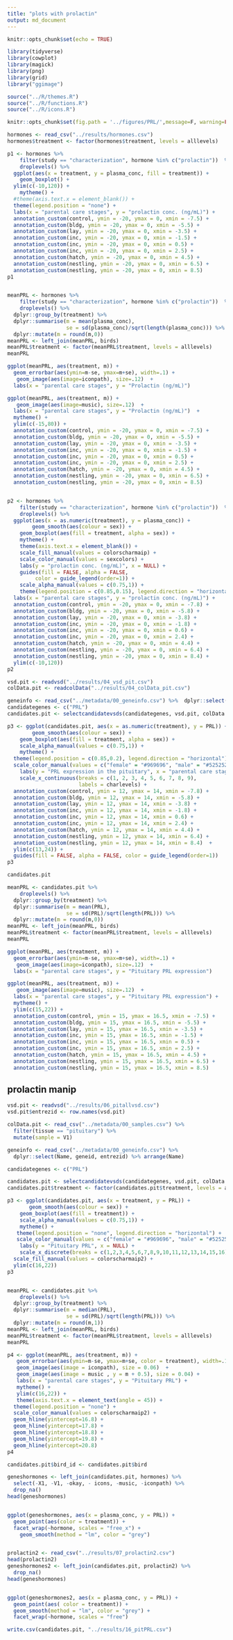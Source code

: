 ```yaml
---
title: "plots with prolactin"
output: md_document
---
```


```r
knitr::opts_chunk$set(echo = TRUE)
```

```r
library(tidyverse)
library(cowplot)
library(magick)
library(png)
library(grid)
library("ggimage")

source("../R/themes.R") 
source("../R/functions.R")
source("../R/icons.R")

knitr::opts_chunk$set(fig.path = '../figures/PRL/',message=F, warning=FALSE)
```


```r
hormones <- read_csv("../results/hormones.csv")
hormones$treatment <- factor(hormones$treatment, levels = alllevels)
```



```r
p1 <- hormones %>% 
    filter(study == "characterization", hormone %in% c("prolactin"))  %>% 
    droplevels() %>% 
  ggplot(aes(x = treatment, y = plasma_conc, fill = treatment)) +
    geom_boxplot() +
  ylim(c(-10,120)) + 
    mytheme() +
  #theme(axis.text.x = element_blank()) + 
  theme(legend.position = "none") + 
  labs(x = "parental care stages", y = "prolactin conc. (ng/mL)") +
  annotation_custom(control, ymin = -20, ymax = 0, xmin = -7.5) +
  annotation_custom(bldg, ymin = -20, ymax = 0, xmin = -5.5) +
  annotation_custom(lay, ymin = -20, ymax = 0, xmin = -3.5) +
  annotation_custom(inc, ymin = -20, ymax = 0, xmin = -1.5) +
  annotation_custom(inc, ymin = -20, ymax = 0, xmin = 0.5) +
  annotation_custom(inc, ymin = -20, ymax = 0, xmin = 2.5) +
  annotation_custom(hatch, ymin = -20, ymax = 0, xmin = 4.5) +
  annotation_custom(nestling, ymin = -20, ymax = 0, xmin = 6.5) +
  annotation_custom(nestling, ymin = -20, ymax = 0, xmin = 8.5) 
p1


meanPRL <- hormones %>% 
    filter(study == "characterization", hormone %in% c("prolactin"))  %>% 
    droplevels() %>% 
  dplyr::group_by(treatment) %>%
  dplyr::summarise(m = mean(plasma_conc), 
                   se = sd(plasma_conc)/sqrt(length(plasma_conc))) %>%
  dplyr::mutate(m = round(m,0)) 
meanPRL <- left_join(meanPRL, birds)
meanPRL$treatment <- factor(meanPRL$treatment, levels = alllevels)
meanPRL

ggplot(meanPRL, aes(treatment, m)) +
  geom_errorbar(aes(ymin=m-se, ymax=m+se), width=.1) +
   geom_image(aes(image=iconpath), size=.12)  +
  labs(x = "parental care stages", y = "Prolactin (ng/mL)")

ggplot(meanPRL, aes(treatment, m)) +
   geom_image(aes(image=music), size=.12)  +
  labs(x = "parental care stages", y = "Prolactin (ng/mL)")  +
  mytheme() +
  ylim(c(-15,80)) +
  annotation_custom(control, ymin = -20, ymax = 0, xmin = -7.5) +
  annotation_custom(bldg, ymin = -20, ymax = 0, xmin = -5.5) +
  annotation_custom(lay, ymin = -20, ymax = 0, xmin = -3.5) +
  annotation_custom(inc, ymin = -20, ymax = 0, xmin = -1.5) +
  annotation_custom(inc, ymin = -20, ymax = 0, xmin = 0.5) +
  annotation_custom(inc, ymin = -20, ymax = 0, xmin = 2.5) +
  annotation_custom(hatch, ymin = -20, ymax = 0, xmin = 4.5) +
  annotation_custom(nestling, ymin = -20, ymax = 0, xmin = 6.5) +
  annotation_custom(nestling, ymin = -20, ymax = 0, xmin = 8.5) 


p2 <- hormones %>% 
    filter(study == "characterization", hormone %in% c("prolactin"))  %>% 
    droplevels() %>% 
  ggplot(aes(x = as.numeric(treatment), y = plasma_conc)) +
        geom_smooth(aes(colour = sex)) +
    geom_boxplot(aes(fill = treatment, alpha = sex)) +
    mytheme() +
    theme(axis.text.x = element_blank()) +
    scale_fill_manual(values = colorscharmaip) +
    scale_color_manual(values = sexcolors) +
    labs(y = "prolactin conc. (ng/mL)", x = NULL) +
    guides(fill = FALSE, alpha = FALSE,
         color = guide_legend(order=1)) +
    scale_alpha_manual(values = c(0.75,1)) +
    theme(legend.position = c(0.85,0.15), legend.direction = "horizontal") + 
  labs(x = "parental care stages", y = "prolactin conc. (ng/mL)") +
  annotation_custom(control, ymin = -20, ymax = 0, xmin = -7.8) +
  annotation_custom(bldg, ymin = -20, ymax = 0, xmin = -5.8) +
  annotation_custom(lay, ymin = -20, ymax = 0, xmin = -3.8) +
  annotation_custom(inc, ymin = -20, ymax = 0, xmin = -1.8) +
  annotation_custom(inc, ymin = -20, ymax = 0, xmin = 0.6) +
  annotation_custom(inc, ymin = -20, ymax = 0, xmin = 2.4) +
  annotation_custom(hatch, ymin = -20, ymax = 0, xmin = 4.4) +
  annotation_custom(nestling, ymin = -20, ymax = 0, xmin = 6.4) +
  annotation_custom(nestling, ymin = -20, ymax = 0, xmin = 8.4) + 
  ylim(c(-10,120)) 
p2
```


```r
vsd.pit <- readvsd("../results/04_vsd_pit.csv")
colData.pit <- readcolData("../results/04_colData_pit.csv")

geneinfo <- read_csv("../metadata/00_geneinfo.csv") %>%  dplyr::select(Name, geneid, entrezid) %>% arrange(Name)
candidategenes <- c("PRL")
candidates.pit <- selectcandidatevsds(candidategenes, vsd.pit, colData.pit)

p3 <- ggplot(candidates.pit, aes(x = as.numeric(treatment), y = PRL)) + 
        geom_smooth(aes(colour = sex)) +
    geom_boxplot(aes(fill = treatment, alpha = sex)) + 
    scale_alpha_manual(values = c(0.75,1)) +
    mytheme() +
  theme(legend.position = c(0.85,0.2), legend.direction = "horizontal") + 
  scale_color_manual(values = c("female" = "#969696", "male" = "#525252")) +
    labs(y = "PRL expression in the pituitary", x = "parental care stage") +
    scale_x_continuous(breaks = c(1, 2, 3, 4, 5, 6, 7, 8, 9),
                       labels = charlevels) +
  annotation_custom(control, ymin = 12, ymax = 14, xmin = -7.8) +
  annotation_custom(bldg, ymin = 12, ymax = 14, xmin = -5.8) +
  annotation_custom(lay, ymin = 12, ymax = 14, xmin = -3.8) +
  annotation_custom(inc, ymin = 12, ymax = 14, xmin = -1.8) +
  annotation_custom(inc, ymin = 12, ymax = 14, xmin = 0.6) +
  annotation_custom(inc, ymin = 12, ymax = 14, xmin = 2.4) +
  annotation_custom(hatch, ymin = 12, ymax = 14, xmin = 4.4) +
  annotation_custom(nestling, ymin = 12, ymax = 14, xmin = 6.4) +
  annotation_custom(nestling, ymin = 12, ymax = 14, xmin = 8.4)  + 
  ylim(c(13,24)) +
  guides(fill = FALSE, alpha = FALSE, color = guide_legend(order=1)) 
p3

candidates.pit

meanPRL <- candidates.pit %>% 
    droplevels() %>% 
  dplyr::group_by(treatment) %>%
  dplyr::summarise(m = mean(PRL), 
                   se = sd(PRL)/sqrt(length(PRL))) %>%
  dplyr::mutate(m = round(m,0)) 
meanPRL <- left_join(meanPRL, birds)
meanPRL$treatment <- factor(meanPRL$treatment, levels = alllevels)
meanPRL

ggplot(meanPRL, aes(treatment, m)) +
  geom_errorbar(aes(ymin=m-se, ymax=m+se), width=.1) +
   geom_image(aes(image=iconpath), size=.12)  +
  labs(x = "parental care stages", y = "Pituitary PRL expression")

ggplot(meanPRL, aes(treatment, m)) +
   geom_image(aes(image=music), size=.12)  +
  labs(x = "parental care stages", y = "Pituitary PRL expression") +
  mytheme() +
  ylim(c(15,22)) +
  annotation_custom(control, ymin = 15, ymax = 16.5, xmin = -7.5) +
  annotation_custom(bldg, ymin = 15, ymax = 16.5, xmin = -5.5) +
  annotation_custom(lay, ymin = 15, ymax = 16.5, xmin = -3.5) +
  annotation_custom(inc, ymin = 15, ymax = 16.5, xmin = -1.5) +
  annotation_custom(inc, ymin = 15, ymax = 16.5, xmin = 0.5) +
  annotation_custom(inc, ymin = 15, ymax = 16.5, xmin = 2.5) +
  annotation_custom(hatch, ymin = 15, ymax = 16.5, xmin = 4.5) +
  annotation_custom(nestling, ymin = 15, ymax = 16.5, xmin = 6.5) +
  annotation_custom(nestling, ymin = 15, ymax = 16.5, xmin = 8.5) 
```

## prolactin manip


```r
vsd.pit <- readvsd("../results/06_pitallvsd.csv")
vsd.pit$entrezid <- row.names(vsd.pit)

colData.pit <- read_csv("../metadata/00_samples.csv") %>% 
  filter(tissue == "pituitary") %>% 
  mutate(sample = V1)

geneinfo <- read_csv("../metadata/00_geneinfo.csv") %>%  
  dplyr::select(Name, geneid, entrezid) %>% arrange(Name)

candidategenes <- c("PRL")

candidates.pit <- selectcandidatevsds(candidategenes, vsd.pit, colData.pit)
candidates.pit$treatment <- factor(candidates.pit$treatment, levels = alllevels)

p3 <- ggplot(candidates.pit, aes(x = treatment, y = PRL)) + 
       geom_smooth(aes(colour = sex)) +
    geom_boxplot(aes(fill = treatment)) +
    scale_alpha_manual(values = c(0.75,1)) +
    mytheme() +
   theme(legend.position = "none", legend.direction = "horizontal") + 
   scale_color_manual(values = c("female" = "#969696", "male" = "#525252")) +
    labs(y = "Pituitary PRL", x = NULL) +
    scale_x_discrete(breaks = c(1,2,3,4,5,6,7,8,9,10,11,12,13,14,15,16)) +
  scale_fill_manual(values = colorscharmaip2) +
  ylim(c(16,22))
p3


meanPRL <- candidates.pit %>% 
    droplevels() %>% 
  dplyr::group_by(treatment) %>%
  dplyr::summarise(m = median(PRL), 
                   se = sd(PRL)/sqrt(length(PRL))) %>%
  dplyr::mutate(m = round(m,1)) 
meanPRL <- left_join(meanPRL, birds)
meanPRL$treatment <- factor(meanPRL$treatment, levels = alllevels)
meanPRL

p4 <- ggplot(meanPRL, aes(treatment, m)) +
   geom_errorbar(aes(ymin=m-se, ymax=m+se, color = treatment), width=.1) +
   geom_image(aes(image = iconpath), size = 0.06)  +
   geom_image(aes(image = music , y = m + 0.5), size = 0.04) +
   labs(x = "parental care stages", y = "Pituitary PRL") +
   mytheme() +
   ylim(c(16,22)) +
   theme(axis.text.x = element_text(angle = 45)) +
  theme(legend.position = "none") +
  scale_color_manual(values = colorscharmaip2) +
  geom_hline(yintercept=16.8) +
  geom_hline(yintercept=17.8) +
  geom_hline(yintercept=18.8) +
  geom_hline(yintercept=19.8) +
  geom_hline(yintercept=20.8) 
p4
```

```r
candidates.pit$bird_id <- candidates.pit$bird

geneshormones <- left_join(candidates.pit, hormones) %>%
  select(-X1, -V1, -okay, - icons, -music, -iconpath) %>%
  drop_na()
head(geneshormones)


ggplot(geneshormones, aes(x = plasma_conc, y = PRL)) +
  geom_point(aes(color = treatment)) +
  facet_wrap(~hormone, scales = "free_x") +
    geom_smooth(method = "lm", color = "grey") 


prolactin2 <- read_csv("../results/07_prolactin2.csv")
head(prolactin2)
geneshormones2 <- left_join(candidates.pit, prolactin2) %>%
  drop_na()
head(geneshormones)


ggplot(geneshormones2, aes(x = plasma_conc, y = PRL)) +
  geom_point(aes( color = treatment)) +
  geom_smooth(method = "lm", color = "grey") +
  facet_wrap(~hormone, scales = "free") 
```



```r
write.csv(candidates.pit, "../results/16_pitPRL.csv")
```

